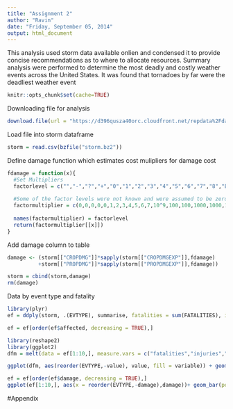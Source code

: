 ```yaml
---
title: "Assignment 2"
author: "Ravin"
date: "Friday, September 05, 2014"
output: html_document
---
```


This analysis used storm data available onlien and condensed it to provide concise recommendations as to where to allocate resources. Summary analysis were performed to determine the most deadly and costly weather events across the United States. It was found that tornadoes by far were the deadliest weather event

```r
knitr::opts_chunk$set(cache=TRUE)
```

Downloading file for analysis
```r
download.file(url = "https://d396qusza40orc.cloudfront.net/repdata%2Fdata%2FStormData.csv.bz2", destfile = "storm.bz2")
```

Load file into storm dataframe
```r
storm = read.csv(bzfile("storm.bz2"))
```

Define damage function which estimates cost mulipliers for damage cost
```r
fdamage = function(x){
  #Set Multipliers
  factorlevel = c("","-","?","+","0","1","2","3","4","5","6","7","8","B","h","H","K","m","M")
  
  #Some of the factor levels were not known and were assumed to be zero
  factormultiplier = c(0,0,0,0,0,1,2,3,4,5,6,7,10^9,100,100,1000,1000,10^6,10^6)
  
  names(factormultiplier) = factorlevel
  return(factormultiplier[[x]])
}
```

Add damage column to table
```r

damage <- (storm[["CROPDMG"]]*sapply(storm[["CROPDMGEXP"]],fdamage) 
          +storm[["PROPDMG"]]*sapply(storm[["PROPDMGEXP"]],fdamage))

storm = cbind(storm,damage)
rm(damage)
```

Data by event type and fatality
```r
library(plyr)
ef = ddply(storm, .(EVTYPE), summarise, fatalities = sum(FATALITIES), injuries = sum(INJURIES), affected = (sum(FATALITIES)+sum(INJURIES)), damage = sum(damage))

ef = ef[order(ef$affected, decreasing = TRUE),]
```


```r
library(reshape2)
library(ggplot2)
dfm = melt(data = ef[1:10,], measure.vars = c("fatalities","injuries","affected"))

ggplot(dfm, aes(reorder(EVTYPE,-value), value, fill = variable)) + geom_bar(position = "dodge", stat = "identity") + scale_x_discrete(labels = abbreviate)
```


```r
ef = ef[order(ef$damage, decreasing = TRUE),]
ggplot(ef[1:10,], aes(x = reorder(EVTYPE,-damage),damage))+ geom_bar(position = "dodge", stat = "identity") + scale_x_discrete(labels = abbreviate)
```



#Appendix
```r
```

